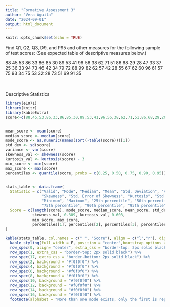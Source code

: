 ```yaml
---
title: "Formative Assessment 3"
author: "Vera Aguila"
date: "2024-09-01"
output: html_document
---
```


```r
knitr::opts_chunk$set(echo = TRUE)
```

Find Q1, Q2, Q3, D9, and P95 and other measures for the following sample of test scores: (See expected table of descriptive measures below.)

88 45 53 86 33 86 85 30 89 53 41 96 56 38 62
71 51 86 68 29 28 47 33 37 25 36 33 94 73 46
42 34 79 72 88 99 82 62 57 42 28 55 67 62 60
96 61 57 75 93 34 75 53 32 28 73 51 69 91 35

<br><br>
Descriptive Statistics
```r

library(e1071)  
library(knitr)  
library(kableExtra)  
score<-c(88,45,53,86,33,86,85,30,89,53,41,96,56,38,62,71,51,86,68,29,28,47,33,37,25,36,33,94,73,46,42,34,79,72,88,99,82,62,57,42,28,55,67,62,60,96,61,57,75,93,34,75,53,32,28,73,51,69,91,35)


mean_score <- mean(score)
median_score <- median(score)
mode_score <- as.numeric(names(sort(-table(score)))[1]) 
std_dev <- sd(score)
variance <- var(score)
skewness_val <- skewness(score)
kurtosis_val <- kurtosis(score) - 3 
min_score <- min(score)
max_score <- max(score)
percentiles <- quantile(score, probs = c(0.25, 0.50, 0.75, 0.90, 0.95))


stats_table <- data.frame(
  Statistic = c("Valid", "Mode", "Median", "Mean", "Std. Deviation", "Variance", 
                "Skewness", "Std. Error of Skewness", "Kurtosis", "Std. Error of Kurtosis", 
                "Minimum", "Maximum", "25th percentile", "50th percentile", 
                "75th percentile", "90th percentile", "95th percentile"),
  Score = c(length(score), mode_score, median_score, mean_score, std_dev, variance, 
            skewness_val, 0.309, kurtosis_val, 0.608, 
            min_score, max_score, 
            percentiles[1], percentiles[2], percentiles[3], percentiles[4], percentiles[5])
)

kable(stats_table, col.names = c(" ", "Score"), align = c("l","r"), digits = 3, format = "html", caption ="Descriptive Statistics" )%>%
  kable_styling(full_width = F, position = "center",bootstrap_options = c("condensed")) %>%
  row_spec(0, align= "center", extra_css = "border-top: 2px solid black")%>%
  row_spec(1, extra_css = "border-top: 2px solid black") %>%  
  row_spec(17, extra_css = "border-bottom: 2px solid black") %>%  
  row_spec(2, background = "#f0f0f0") %>%  
  row_spec(4, background = "#f0f0f0") %>% 
  row_spec(6, background = "#f0f0f0") %>%  
  row_spec(8, background = "#f0f0f0") %>%  
  row_spec(10, background = "#f0f0f0") %>%  
  row_spec(12, background = "#f0f0f0") %>%  
  row_spec(14, background = "#f0f0f0") %>%  
  row_spec(16, background = "#f0f0f0") %>%  
  footnote(alphabet = "More than one mode exists, only the first is reported")


```






